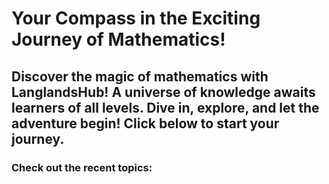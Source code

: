 
<div>
  <h1 className=" text-7xl m-8 max-w-[60rem]">
    <strong>Your Compass in the Exciting Journey of Mathematics!</strong>
  </h1>
  <h2 className="text-2xl mt-8 m-8 max-w-[55rem]">
    Discover the magic of mathematics with LanglandsHub! A universe of knowledge
    awaits learners of all levels. Dive in, explore, and let the adventure
    begin! Click below to start your journey.
  </h2>
</div>

<Cards className="m-8 max-w-1">
  <Card title="Get Started ->" href="/docs/update" />
</Cards>

<h3 className="m-8">Check out the recent topics:</h3>

<Cards className="m-8">
  <Card title="Number Theory" href="/docs/NT/elemNT/mobius" />
  <Card title="Calculus" href="/docs/calculus/calcone/limits" />
</Cards>
